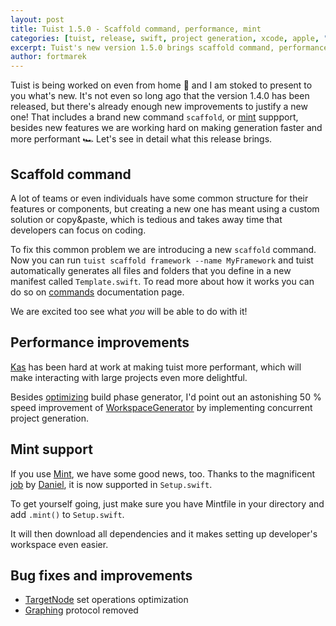 ```yaml
---
layout: post
title: Tuist 1.5.0 - Scaffold command, performance, mint
categories: [tuist, release, swift, project generation, xcode, apple, "1.4.0"]
excerpt: Tuist's new version 1.5.0 brings scaffold command, performance improvements and mint support
author: fortmarek
---
```


Tuist is being worked on even from home 🏡 and I am stoked to present to you what's new.
It's not even so long ago that the version 1.4.0 has been released, but there's already enough new improvements to justify a new one!
That includes a brand new command `scaffold`, or [mint](https://github.com/yonaskolb/mint) suppport, besides new features we are working hard on making generation faster and more performant 🏎
Let's see in detail what this release brings.

## Scaffold command

A lot of teams or even individuals have some common structure for their features or components,
but creating a new one has meant using a custom solution or copy&paste,
which is tedious and takes away time that developers can focus on coding.

To fix this common problem we are introducing a new `scaffold` command.
Now you can run `tuist scaffold framework --name MyFramework`
and tuist automatically generates all files and folders that you define in a new manifest called `Template.swift`.
To read more about how it works you can do so on [commands](/docs/usage/commands/) documentation page.

We are excited too see what *you* will be able to do with it!

## Performance improvements

[Kas](https://github.com/kwridan) has been hard at work at making tuist more performant,
which will make interacting with large projects even more delightful.

Besides [optimizing](https://github.com/tuist/tuist/pull/1094) build phase generator,
I'd point out an astonishing 50 % speed improvement of [WorkspaceGenerator](https://github.com/tuist/tuist/pull/1096)
by implementing concurrent project generation.

## Mint support

If you use [Mint](https://github.com/yonaskolb/mint),
we have some good news, too.
Thanks to the magnificent [job](https://github.com/tuist/tuist/pull/1131) by [Daniel](https://github.com/mollyIV),
it is now supported in `Setup.swift`.

To get yourself going, just make sure you have Mintfile in your directory
and add `.mint()` to `Setup.swift`.

It will then download all dependencies
and it makes setting up developer's workspace even easier.

## Bug fixes and improvements
- [TargetNode](https://github.com/tuist/tuist/pull/1095) set operations optimization
- [Graphing](https://github.com/tuist/tuist/pull/1128) protocol removed 